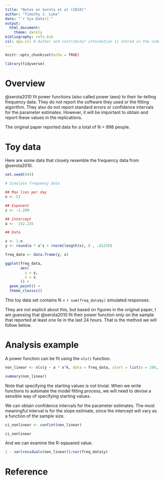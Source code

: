 ```yaml
---
title: "Notes on Serota et al (2010)"
author: "Timothy J. Luke"
date: "`r Sys.Date()`"
output: 
  html_document:
    theme: darkly
bibliography: refs.bib
csl: apa.csl # Author and contributor information is stored in the code
---
```


```r
knitr::opts_chunk$set(echo = TRUE)

library(tidyverse)

```

# Overview

@serota2010 fit power functions (also called power laws) to their lie-telling frequency data. They do not report the software they used or the fitting algorithm. They also do not report standard errors or confidence intervals for the parameter estimates. However, it will be important to obtain and report these values in the replications.

The original paper reported data for a total of N = 998 people.

# Toy data

Here are some data that closely resemble the frequency data from @serota2010.

```r
set.seed(444)

# Simulate frequency data

## Max lies per day
n <- 53

## Exponent
z <- -1.209

## Intercept
a <-  152.235

## Data

x <- 1:n
y <- round(a * x^z + rnorm(length(x), 0 , .0125))

freq_data <- data.frame(y, x)

```

```r
ggplot(freq_data,
       aes(
         y = y,
         x = x
       )) +
  geom_point() +
  theme_classic()
```

This toy data set contains N = `r sum(freq_data$y)` simulated responses.

They are not explicit about this, but based on figures in the original paper, I am guessing that @serota2010 fit their power function only on the sample that reported at least one lie in the last 24 hours. That is the method we will follow below.

# Analysis example

A power function can be fit using the `nls()` function.

```r
non_linear <- nls(y ~ a * x^k, data = freq_data, start = list(a = 100, k = -1))

summary(non_linear)
```

Note that specifying the starting values is not trivial. When we write functions to automate the model fitting process, we will need to devise a sensible way of specifying starting values.

We can obtain confidence intervals for the parameter estimates. The most meaningful interval is for the slope estimate, since the intercept will vary as a function of the sample size.

```r
ci_nonlinear <- confint(non_linear)

ci_nonlinear
```

And we can examine the R-sqauared value.

```r
1 - var(residuals(non_linear))/var(freq_data$y)
```

# Reference

